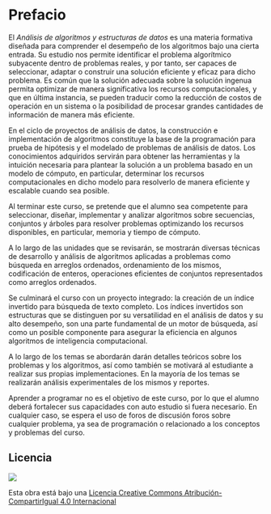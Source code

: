 # Prefacio {.unnumbered}

El *Análisis de algoritmos y estructuras de datos* es una materia formativa diseñada para comprender el desempeño de los algoritmos bajo una cierta entrada. Su estudio nos permite identificar el problema algorítmico subyacente dentro de problemas reales, y por tanto, ser capaces de seleccionar, adaptar o construir una solución eficiente y eficaz para dicho problema. Es común que la solución adecuada sobre la solución ingenua permita optimizar de manera significativa los recursos computacionales, y que en última instancia, se pueden traducir como la reducción de costos de operación en un sistema o la posibilidad de procesar grandes cantidades de información de manera más eficiente.

En el ciclo de proyectos de análisis de datos, la construcción e implementación de algoritmos constituye la base de la programación para prueba de hipótesis y el modelado de problemas de análisis de datos. Los conocimientos adquiridos servirán para obtener las herramientas y la intuición necesaria para plantear la solución a un problema basado en un modelo de cómputo, en particular, determinar los recursos computacionales en dicho modelo para resolverlo de manera eficiente y escalable cuando sea posible.

Al terminar este curso, se pretende que el alumno sea competente para seleccionar, diseñar, implementar y analizar algoritmos sobre secuencias, conjuntos y árboles para resolver problemas optimizando los recursos disponibles, en particular, memoria y tiempo de cómputo.

A lo largo de las unidades que se revisarán, se mostrarán diversas técnicas de desarrollo y análisis de algoritmos aplicadas a problemas como búsqueda en arreglos ordenados, ordenamiento de los mismos, codificación de enteros, operaciones eficientes de conjuntos representados como arreglos ordenados.

Se culminará el curso con un proyecto integrado: la creación de un índice invertido para búsqueda de texto completo. Los índices invertidos son estructuras que se distinguen por su versatilidad en el análisis de datos y su alto desempeño, son una parte fundamental de un motor de búsqueda, así como un posible componente para asegurar la eficiencia en algunos algoritmos de inteligencia computacional.

A lo largo de los temas se abordarán darán detalles teóricos sobre los problemas y los algoritmos, así como también se motivará al estudiante a realizar sus propias implementaciones. En la mayoría de los temas se realizarán análisis experimentales de los mismos y reportes.

Aprender a programar no es el objetivo de este curso, por lo que el alumno deberá fortalecer sus capacidades con auto estudio si fuera necesario. En cualquier caso, se espera el uso de foros de discusión foros sobre cualquier problema, ya sea de programación o relacionado a los conceptos y problemas del curso.

## Licencia

[![](https://i.creativecommons.org/l/by-sa/4.0/88x31.png)](http://creativecommons.org/licenses/by-sa/4.0/)

Esta obra está bajo una [Licencia Creative Commons Atribución-CompartirIgual 4.0 Internacional](http://creativecommons.org/licenses/by-sa/4.0/)